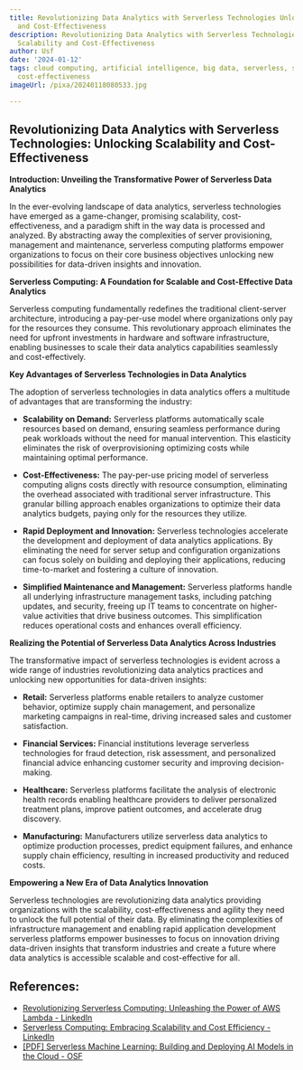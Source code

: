 ```yaml
---
title: Revolutionizing Data Analytics with Serverless Technologies Unlocking Scalability
  and Cost-Effectiveness
description: Revolutionizing Data Analytics with Serverless Technologies Unlocking
  Scalability and Cost-Effectiveness
author: Usf
date: '2024-01-12'
tags: cloud computing, artificial intelligence, big data, serverless, scalability,
  cost-effectiveness
imageUrl: /pixa/20240118080533.jpg

---
```

## Revolutionizing Data Analytics with Serverless Technologies: Unlocking  Scalability and Cost-Effectiveness

**Introduction: Unveiling the Transformative Power of Serverless Data Analytics**

In the ever-evolving landscape of data analytics,  serverless  technologies have emerged as a game-changer, promising scalability, cost-effectiveness, and a paradigm shift in the way data  is processed and analyzed. By abstracting away the complexities of server provisioning, management and maintenance,  serverless computing platforms empower organizations to  focus on their core  business objectives unlocking new possibilities for data-driven insights and innovation.

**Serverless Computing: A Foundation for Scalable and  Cost-Effective Data Analytics**

Serverless computing fundamentally redefines  the traditional client-server architecture, introducing a pay-per-use model where organizations only pay for the resources they consume. This revolutionary approach eliminates the need for upfront investments in hardware and software infrastructure, enabling businesses to scale their data analytics capabilities seamlessly  and cost-effectively.

**Key Advantages of  Serverless Technologies in Data Analytics**

The adoption  of serverless technologies in data  analytics offers a multitude of advantages that  are transforming the  industry:

- **Scalability on Demand:** Serverless platforms automatically scale resources based on demand, ensuring seamless performance during peak workloads without the need for  manual intervention.  This  elasticity eliminates  the  risk of overprovisioning optimizing costs while maintaining optimal performance.

- **Cost-Effectiveness:** The pay-per-use pricing model of serverless computing aligns costs directly with resource consumption, eliminating the overhead associated with traditional server infrastructure. This granular billing approach enables organizations to optimize their data  analytics budgets, paying only for the resources they utilize.

- **Rapid Deployment and Innovation:** Serverless technologies  accelerate the development and deployment of  data analytics  applications. By eliminating the need for  server setup and configuration organizations can focus solely on building and deploying  their applications, reducing time-to-market and fostering a culture of innovation.

- **Simplified Maintenance and Management:** Serverless platforms handle all underlying infrastructure management tasks, including patching  updates, and security, freeing  up IT  teams to concentrate on higher-value activities that drive  business outcomes. This simplification reduces operational costs and enhances overall efficiency.

**Realizing the Potential of Serverless Data Analytics Across Industries**

The transformative impact of serverless technologies  is evident across a  wide range  of industries  revolutionizing data analytics practices and unlocking new opportunities for data-driven insights:

-  **Retail:** Serverless platforms  enable retailers to  analyze customer behavior, optimize supply chain management, and personalize marketing campaigns in real-time, driving increased sales and customer satisfaction.

- **Financial Services:** Financial institutions leverage serverless technologies for fraud  detection, risk assessment, and personalized financial  advice enhancing customer security  and improving decision-making.

- **Healthcare:** Serverless platforms  facilitate the analysis of electronic health records enabling healthcare providers to deliver personalized treatment plans, improve patient outcomes,  and accelerate drug discovery.

- **Manufacturing:**  Manufacturers utilize serverless data analytics to optimize production processes, predict equipment failures, and enhance supply chain efficiency, resulting in increased  productivity and reduced costs.

**Empowering a  New Era of Data Analytics Innovation**

Serverless technologies are revolutionizing data analytics providing organizations with the scalability, cost-effectiveness and agility they need to  unlock the full potential of their data. By  eliminating the  complexities of infrastructure management and enabling rapid application development  serverless platforms empower businesses to focus on innovation driving data-driven insights  that transform industries and create a future where data analytics is accessible scalable and cost-effective for  all.

## References:
- [Revolutionizing Serverless Computing: Unleashing the Power of AWS Lambda - LinkedIn](https://www.linkedin.com/pulse/revolutionizing-serverless-computing-unleashing-power-lukong-ghislain)
- [Serverless Computing: Embracing Scalability and Cost Efficiency - LinkedIn](https://www.linkedin.com/pulse/serverless-computing-embracing-scalability-cost-efficiency-onviqa)
- [[PDF] Serverless Machine Learning: Building and Deploying AI Models in the Cloud - OSF](https://osf.io/s2u6y/download)
